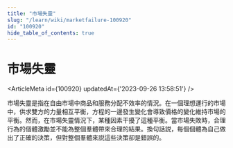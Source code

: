 ```yaml
---
title: "市場失靈"
slug: "/learn/wiki/marketfailure-100920"
id: "100920"
hide_table_of_contents: true
---
```



# 市場失靈

<ArticleMeta id={100920} updatedAt={'2023-09-26 13:58:51'} />
<div className='border-solid border-b border-t-0 my-4 border-[var(--ifm-color-gray-300)]' />

市場失靈是指在自由市場中商品和服務分配不效率的情況。在一個理想運行的市場中，供求雙方的力量相互平衡，方程的一邊發生變化會導致價格的變化維持市場的平衡。然而，在市場失靈情況下，某種因素干擾了這種平衡。當市場失敗時，合理行為的個體激勵並不能為整個羣體帶來合理的結果。換句話説，每個個體為自己做出了正確的決策，但對整個羣體來説這些決策卻是錯誤的。
